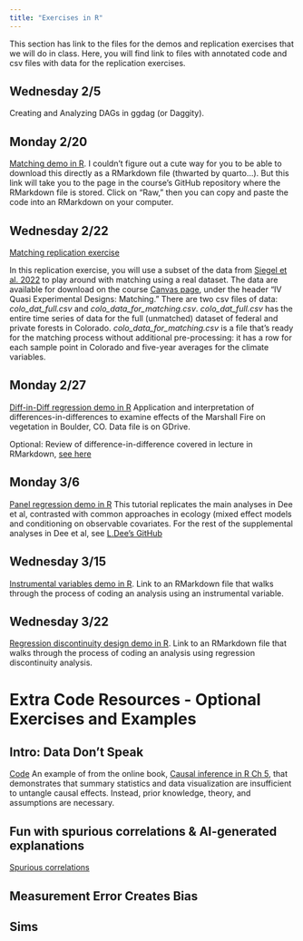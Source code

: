 ```yaml
---
title: "Exercises in R"
---
```


This section has link to the files for the demos and replication exercises that we will do in class. Here, you will find link to files with annotated code and csv files with data for the replication exercises.

## Wednesday 2/5 
Creating and Analyzing DAGs in ggdag (or Daggity).

## Monday 2/20
[Matching demo in R](https://github.com/katherinesiegel/EBIOcausalinference/blob/main/exercises/matching_demo.Rmd). I couldn't figure out a cute way for you to be able to download this directly as a RMarkdown file (thwarted by quarto...). But this link will take you to the page in the course's GitHub repository where the RMarkdown file is stored. Click on "Raw," then you can copy and paste the code into an RMarkdown on your computer.

## Wednesday 2/22
[Matching replication exercise](https://github.com/katherinesiegel/EBIOcausalinference/blob/main/exercises/matching_replication.Rmd)  

In this replication exercise, you will use a subset of the data from [Siegel et al. 2022](https://doi.org/10.1007/s10113-022-01950-y) to play around with matching using a real dataset. The data are available for download on the course [Canvas page](https://canvas.colorado.edu/courses/92330), under the header "IV Quasi Experimental Designs: Matching." There are two csv files of data: *colo_dat_full.csv* and *colo_data_for_matching.csv*. *colo_dat_full.csv* has the entire time series of data for the full (unmatched) dataset of federal and private forests in Colorado. *colo_data_for_matching.csv* is a file that's ready for the matching process without additional pre-processing: it has a row for each sample point in Colorado and five-year averages for the climate variables. 

## Monday 2/27
[Diff-in-Diff regression demo in R](https://github.com/katherinesiegel/EBIOcausalinference/tree/main/exercises/DiD_demo)
Application and interpretation of differences-in-differences to examine effects of the Marshall Fire on vegetation in Boulder, CO. Data file is on GDrive. 

Optional: Review of difference-in-difference covered in lecture in RMarkdown, [see here](https://ds4ps.org/pe4ps-textbook/docs/p-030-diff-in-diff.html)

## Monday 3/6
[Panel regression demo in R](https://github.com/katherinesiegel/EBIOcausalinference/blob/main/exercises/Panel_demo/Rmarkdown_panel_designs_Dee_and_Severen.html)
This tutorial replicates the main analyses in Dee et al, contrasted with common approaches in ecology (mixed effect models and conditioning on observable covariates. For the rest of the supplemental analyses in Dee et al, see [L.Dee's GitHub](https://github.com/LauraDee/NutNetCausalinf)

## Wednesday 3/15
[Instrumental variables demo in R](https://github.com/katherinesiegel/EBIOcausalinference/blob/main/exercises/iv_demo.Rmd). Link to an RMarkdown file that walks through the process of coding an analysis using an instrumental variable.

## Wednesday 3/22
[Regression discontinuity design demo in R](https://github.com/katherinesiegel/EBIOcausalinference/blob/main/exercises/RDD_LD.Rmd). Link to an RMarkdown file that walks through the process of coding an analysis using regression discontinuity analysis. 

# Extra Code Resources - Optional Exercises and Examples

## Intro: Data Don't Speak
[Code](https://github.com/LauraDee/EcologyCausalInference/blob/main/exercises/inclass_demos/Day1_dataDontSpeak.R) An example of from the online book, [Causal inference in R Ch 5](https://www.r-causal.org/chapters/01-casual-to-causal), that demonstrates that summary statistics and data visualization are insufficient to untangle causal effects. Instead, prior knowledge, theory, and assumptions are necessary. 

## Fun with spurious correlations & AI-generated explanations
[Spurious correlations](https://tylervigen.com)

## Measurement Error Creates Bias 

## Sims 
